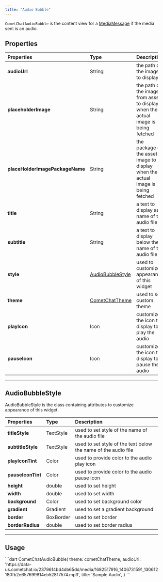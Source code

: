 ```yaml
---
title: "Audio Bubble"
---
```


`CometChatAudioBubble` is the content view for a [MediaMessage](/sdk/flutter/send-message#media-message) if the media sent is an audio.

## Properties

| Properties                      | Type                                                                      | Description                                                                         |
| :------------------------------- | :------------------------------------------------------------------------- | :----------------------------------------------------------------------------------- |
| **audioUrl**                    | String                                                                    | the path of the image to display                                                    |
| **placeholderImage**            | String                                                                    | the path of the image from assets to display when the actual image is being fetched |
| **placeHolderImagePackageName** | String                                                                    | the package of the asset image to display when the actual image is being fetched    |
| **title**                       | String                                                                    | a text to display as name of the audio file                                         |
| **subtitle**                    | String                                                                    | a text to display below the name of the audio file                                  |
| **style**                       | [AudioBubbleStyle](/ui-kit/flutter/v4/audio-bubble#audiobubblestyle) | used to customize appearance of this widget                                         |
| **theme**                       | [CometChatTheme](/ui-kit/flutter/v4/theme)                           | used to set custom theme                                                            |
| **playIcon**                    | Icon                                                                      | customize the icon to display to play the audio                                     |
| **pauseIcon**                   | Icon                                                                      | customize the icon to display to pause the audio                                    |

***

## AudioBubbleStyle

AudioBubbleStyle is the class containing attributes to customize appearance of this widget.

| Properties        | Type      | Description                                                    |
| :----------------- | :--------- | :-------------------------------------------------------------- |
| **titleStyle**    | TextStyle | used to set style of the name of the audio file                |
| **subtitleStyle** | TextStyle | used to set style of the text below the name of the audio file |
| **playIconTint**  | Color     | used to provide color to the audio play icon                   |
| **pauseIconTint** | Color     | used to provide color to the audio pause icon                  |
| **height**        | double    | used to set height                                             |
| **width**         | double    | used to set width                                              |
| **background**    | Color     | used to set background color                                   |
| **gradient**      | Gradient  | used to set a gradient background                              |
| **border**        | BoxBorder | used to set border                                             |
| **borderRadius**  | double    | used to set border radius                                      |

***

## Usage

<Tabs>
<Tab title="Dart">
```dart
CometChatAudioBubble(
    theme: cometChatTheme,
    audioUrl: 'https://data-us.cometchat.io/2379614bd4db65dd/media/1682517916_1406731591_130612180fb2e657699814eb52817574.mp3',
    title: 'Sample Audio',
)
```

</Tab>

</Tabs>
